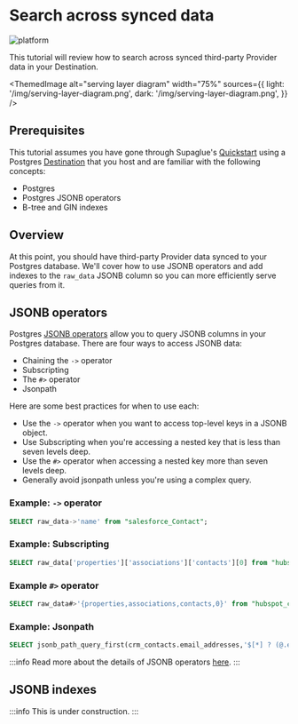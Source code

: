 
# Search across synced data

![platform](https://img.shields.io/badge/Platform%20Tutorial-009be5)

This tutorial will review how to search across synced third-party Provider data in your Destination.

<ThemedImage
  alt="serving layer diagram"
  width="75%"
  sources={{
    light: '/img/serving-layer-diagram.png',
    dark: '/img/serving-layer-diagram.png',
  }}
/>

## Prerequisites

This tutorial assumes you have gone through Supaglue's [Quickstart](../quickstart) using a Postgres [Destination](../category/destinations) that you host and are familiar with the following concepts:

- Postgres
- Postgres JSONB operators
- B-tree and GIN indexes

## Overview

At this point, you should have third-party Provider data synced to your Postgres database. We'll cover how to use JSONB operators and add indexes to the `raw_data` JSONB column so you can more efficiently serve queries from it.

## JSONB operators

Postgres [JSONB operators](https://www.postgresql.org/docs/current/functions-json.html) allow you to query JSONB columns in your Postgres database. There are four ways to access JSONB data:

- Chaining the `->` operator
- Subscripting
- The `#>` operator
- Jsonpath

Here are some best practices for when to use each:

- Use the `->` operator when you want to access top-level keys in a JSONB object.
- Use Subscripting when you're accessing a nested key that is less than seven levels deep.
- Use the `#>` operator when accessing a nested key more than seven levels deep.
- Generally avoid jsonpath unless you're using a complex query.

### Example: `->` operator

```sql
SELECT raw_data->'name' from "salesforce_Contact";
```

### Example: Subscripting

```sql
SELECT raw_data['properties']['associations']['contacts'][0] from "hubspot_company";
```

### Example `#>` operator

```sql
SELECT raw_data#>'{properties,associations,contacts,0}' from "hubspot_company";
```

### Example: Jsonpath

```sql
SELECT jsonb_path_query_first(crm_contacts.email_addresses,'$[*] ? (@.email_address_type == "primary").email_address')
```

:::info
Read more about the details of JSONB operators [here](http://www.sai.msu.su/~megera/postgres/talks/jsonb-pgconfnyc-2021.pdf).
:::

## JSONB indexes

:::info
This is under construction.
:::
